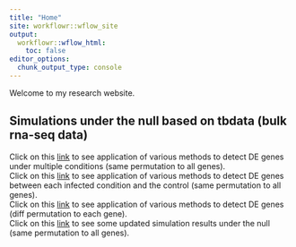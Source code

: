 ```yaml
---
title: "Home"
site: workflowr::wflow_site
output:
  workflowr::wflow_html:
    toc: false
editor_options:
  chunk_output_type: console
---
```


Welcome to my research website.


## Simulations under the null based on tbdata (bulk rna-seq data)
Click on this [link](sim_null.html) to see application of various methods to detect DE genes under multiple conditions (same permutation to all genes). <br/>
Click on this [link](sim_null_pairwise.html) to see application of various methods to detect DE genes between each infected condition and the control (same permutation to all genes). <br/>
Click on this [link](sim_null_v2.html) to see application of various methods to detect DE genes (diff permutation to each gene). <br/>
Click on this [link](sim_null_updated.html) to see some updated simulation results under the null (same permutation to all genes). <br/>